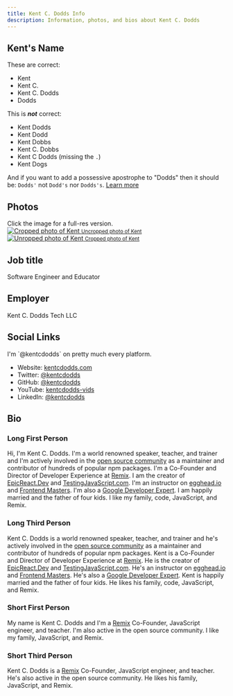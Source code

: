 ```yaml
---
title: Kent C. Dodds Info
description: Information, photos, and bios about Kent C. Dodds
---
```


## Kent's Name

These are correct:

- Kent
- Kent C.
- Kent C. Dodds
- Dodds

This is _**not**_ correct:

- Kent Dodds
- Kent Dodd
- Kent Dobbs
- Kent C. Dobbs
- Kent C Dodds (missing the `.`)
- Kent Dogs

And if you want to add a possessive apostrophe to "Dodds" then it should be:
`Dodds'` not `Dodd's` nor `Dodds's`.
[Learn more](https://www.grammarbook.com/punctuation/apostro.asp)

## Photos

<callout-muted class="aside">
  Click the image for a full-res version.
</callout-muted>

<div
  style={{
    display: 'flex',
    flexWrap: 'wrap',
    justifyContent: 'space-around',
    textAlign: 'center',
  }}
>
  <div>
    <a
      target="_blank"
      rel="noreferrer noopener"
      href="https://res.cloudinary.com/kentcdodds-com/image/upload/kent/profile.jpg"
    >
      <img
        alt="Cropped photo of Kent"
        style={{height: 200, width: 200, display: 'block', marginBottom: 4}}
        src="https://res.cloudinary.com/kentcdodds-com/image/upload/f_auto,q_auto,dpr_2.0,h_200,ar_1:1,c_fill/kent/profile"
      />
      <small>Uncropped photo of Kent</small>
    </a>
  </div>
  <div>
    <a
      target="_blank"
      rel="noreferrer noopener"
      href="https://res.cloudinary.com/kentcdodds-com/image/upload/kent/profile-transparent.png"
    >
      <img
        alt="Unropped photo of Kent"
        style={{height: 200, width: 200, display: 'block', marginBottom: 4}}
        src="https://res.cloudinary.com/kentcdodds-com/image/upload/f_auto,q_auto,dpr_2.0,h_200,ar_1:1,c_fill/kent/profile-transparent"
      />
      <small>Cropped photo of Kent</small>
    </a>
  </div>
</div>

## Job title

Software Engineer and Educator

## Employer

Kent C. Dodds Tech LLC

## Social Links

<callout-muted class="aside">
  I'm `@kentcdodds` on pretty much every platform.
</callout-muted>

- Website: [kentcdodds.com](https://kentcdodds.com)
- Twitter: [@kentcdodds](https://twitter.com/kentcdodds)
- GitHub: [@kentcdodds](https://github.com/kentcdodds)
- YouTube: [kentcdodds-vids](https://www.youtube.com/c/kentcdodds-vids)
- LinkedIn: [@kentcdodds](https://www.linkedin.com/in/kentcdodds)

## Bio

### Long First Person

Hi, I'm Kent C. Dodds. I'm a world renowned speaker, teacher, and trainer and
I'm actively involved in the
[open source community](https://github.com/kentcdodds) as a maintainer and
contributor of hundreds of popular npm packages. I'm a Co-Founder and Director
of Developer Experience at [Remix](https://remix.run). I am the creator of
[EpicReact.Dev](https://epicreact.dev) and
[TestingJavaScript.com](https://testingjavascript.com). I'm an instructor on
[egghead.io](https://egghead.io/instructors/kentcdodds) and
[Frontend Masters](https://frontendmasters.com). I'm also a
[Google Developer Expert](https://developers.google.com/experts/people/kent-c-dodds).
I am happily married and the father of four kids. I like my family, code,
JavaScript, and Remix.

### Long Third Person

Kent C. Dodds is a world renowned speaker, teacher, and trainer and he's
actively involved in the [open source community](https://github.com/kentcdodds)
as a maintainer and contributor of hundreds of popular npm packages. Kent is a
Co-Founder and Director of Developer Experience at [Remix](https://remix.run).
He is the creator of [EpicReact.Dev](https://epicreact.dev) and
[TestingJavaScript.com](https://testingjavascript.com). He's an instructor on
[egghead.io](https://egghead.io/instructors/kentcdodds) and
[Frontend Masters](https://frontendmasters.com). He's also a
[Google Developer Expert](https://developers.google.com/experts/people/kent-c-dodds).
Kent is happily married and the father of four kids. He likes his family, code,
JavaScript, and Remix.

### Short First Person

My name is Kent C. Dodds and I'm a [Remix](https://remix.run) Co-Founder,
JavaScript engineer, and teacher. I'm also active in the open source community.
I like my family, JavaScript, and Remix.

### Short Third Person

Kent C. Dodds is a [Remix](https://remix.run) Co-Founder, JavaScript engineer,
and teacher. He's also active in the open source community. He likes his family,
JavaScript, and Remix.
